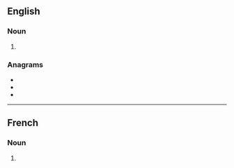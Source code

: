 ==English==

===Noun===
{{head|en|noun plural form}}

# {{plural of|grange|lang=en}}

===Anagrams===
* {{l|en|gangers}}
* {{l|en|naggers}}
* {{l|en|snagger}}

----

==French==

===Noun===
{{head|fr|noun plural form|g=f}}

# {{plural of|grange|lang=fr}}